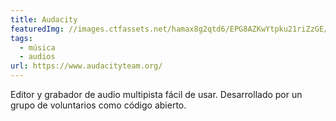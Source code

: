 ```yaml
---
title: Audacity
featuredImg: //images.ctfassets.net/hamax8g2qtd6/EPG8AZKwYtpku21riZzGE/1af9497798ccf212eac51013d6e28f6c/audacity.jpg
tags:
  - música
  - audios
url: https://www.audacityteam.org/
---
```


Editor y grabador de audio multipista fácil de usar. Desarrollado por un grupo de voluntarios como código abierto.

